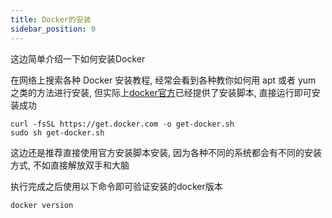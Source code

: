 ```yaml
---
title: Docker的安装
sidebar_position: 0
---
```


这边简单介绍一下如何安装Docker

在网络上搜索各种 Docker 安装教程, 经常会看到各种教你如何用 apt 或者 yum 之类的方法进行安装, 但实际上[docker官方](https://docs.docker.com/engine/install/ubuntu/#install-using-the-convenience-script)已经提供了安装脚本, 直接运行即可安装成功

```shell
curl -fsSL https://get.docker.com -o get-docker.sh
sudo sh get-docker.sh
```

这边还是推荐直接使用官方安装脚本安装, 因为各种不同的系统都会有不同的安装方式, 不如直接解放双手和大脑

执行完成之后使用以下命令即可验证安装的docker版本

```shell
docker version
```

